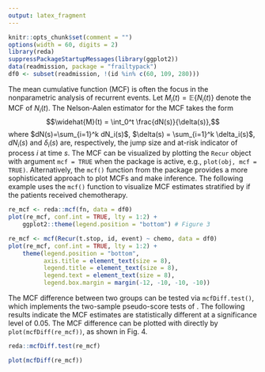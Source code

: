 ```yaml
---
output: latex_fragment
---
```


```r
knitr::opts_chunk$set(comment = "")
options(width = 60, digits = 2)
library(reda)
suppressPackageStartupMessages(library(ggplot2))
data(readmission, package = "frailtypack")
df0 <- subset(readmission, !(id %in% c(60, 109, 280)))
```

The mean cumulative function (MCF) is often the focus in the nonparametric analysis of
recurrent events.
Let $M_i(t)=\mathbb{E}\{N_i(t)\}$ denote the MCF of
$N_i(t)$.  The Nelson-Aalen estimator \citep{nelson2003siam}
for the MCF takes the form
<!--exploring the trend of recurrent events has the form:-->
$$\widehat{M}(t) = \int_0^t \frac{dN(s)}{\delta(s)},$$
where $dN(s)=\sum_{i=1}^k dN_i(s)$, $\delta(s) =
\sum_{i=1}^k \delta_i(s)$, $dN_i(s)$ and $\delta_i(s)$ are, respectively, the
jump size and at-risk indicator of process $i$ at time $s$.
The MCF can be visualized by plotting the `Recur` object with argument
`mcf = TRUE` when the \pkg{reReg} package is active, e.g., `plot(obj, mcf = TRUE)`.
<!--The \pkg{reReg} package also offers the `plotMCF()` function for plotting MCFs
stratified by discrete variables. -->
Alternatively, the `mcf()` function from the \pkg{reda} package provides a more
sophisticated approach to plot MCFs and make inference.
The following example uses the `mcf()` function to visualize MCF estimates
stratified by if the patients received chemotherapy.
<!-- We may use the `mcf()` function and the associated `plot()` method provided by
the \pkg{reda} package to visualize MCF estimates stratified by whether the
patients received chemotherapy as follows.
Terminal events are ignored here for ease of illustration. -->

```r
re_mcf <- reda::mcf(fn, data = df0)
plot(re_mcf, conf.int = TRUE, lty = 1:2) +
    ggplot2::theme(legend.position = "bottom") # Figure 3
```

```r
re_mcf <- mcf(Recur(t.stop, id, event) ~ chemo, data = df0)
plot(re_mcf, conf.int = TRUE, lty = 1:2) +
    theme(legend.position = "bottom",
          axis.title = element_text(size = 8),
          legend.title = element_text(size = 8),
          legend.text = element_text(size = 8),
          legend.box.margin = margin(-12, -10, -10, -10))
```
\vspace*{-.3cm}
\begin{figure}[H]
    \centering
    \begin{minipage}{0.24\textwidth}
        \centering
        \includegraphics[scale = .60]{recur-figs/plot-sampleMcf-1}
        \caption{Stratified by \texttt{chemo}}
    \end{minipage}\hfill
    \begin{minipage}{0.24\textwidth}
        \centering
        \includegraphics[scale = .45]{recur-figs/mcfdiffplot-1}
        \caption{MCF difference}
    \end{minipage}
\end{figure}
<!--The `plot()` method return a `ggplot2` object \citep{hadley2016ggplot2} so that
users may further customize the plot easily.-->
The MCF difference between two groups can be tested
via `mcfDiff.test()`, which implements the two-sample pseudo-score tests of
\citep{cook1996biometrics}.
The following results indicate the MCF estimates are statistically different at
a significance level of 0.05.
The MCF difference can be plotted with directly by `plot(mcfDiff(re_mcf))`,
as shown in Fig. 4.
```r
reda::mcfDiff.test(re_mcf)
```
```r
plot(mcfDiff(re_mcf))
```
